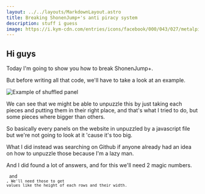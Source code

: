 ```yaml
---
layout: ../../layouts/MarkdownLayout.astro
title: Breaking ShonenJump+'s anti piracy system
description: stuff i guess
image: https://i.kym-cdn.com/entries/icons/facebook/000/043/027/metalpipefalling.jpg
---
```


## Hi guys

Today I'm going to show you how to break ShonenJump+.

But before writing all that code, we'll have to take a look at an example.

<img src="https://cdn-ak-img.shonenjumpplus.com/public/page/2/10834108156629439536-33626cf0f0ac52ca1d1e0f5c2bc64396" alt="Example of shuffled panel" class="w-1/3"/>

We can see that we might be able to unpuzzle this by just taking each pieces and putting them in their right place, and that's what I tried to do, but some pieces where bigger than others.

So basically every panels on the website in unpuzzled by a javascript file but we're not going to look at it 'cause it's too big.

What I did instead was searching on Github if anyone already had an idea on how to unpuzzle those because I'm a lazy man.

And I did found a lot of answers, and for this we'll need 2 magic numbers.

<Code code="multiplier = 8" lang="python" inline/> and <Code code="divider = 4" lang="python" inline/>, We'll need those to get values like the height of each rows and their width.

<CodeBlock lang="kotlin" file="https://gist.githubusercontent.com/Minemobs/6538d5ca453b0d98cb1ac167ec619d79/raw/6614a75d05d2e3bf6b42881999e8b2b84756550d/shonenjumpplus.kt" filename="main.kt"/>
